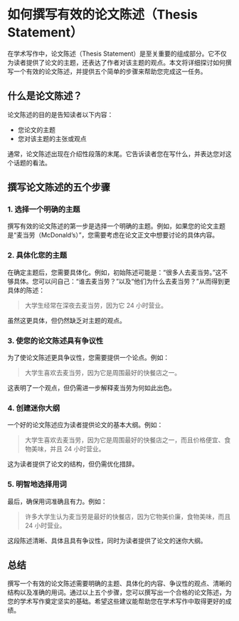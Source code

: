 # 如何撰写有效的论文陈述（Thesis Statement）

在学术写作中，论文陈述（Thesis Statement）是至关重要的组成部分。它不仅为读者提供了论文的主题，还表达了作者对该主题的观点。本文将详细探讨如何撰写一个有效的论文陈述，并提供五个简单的步骤来帮助您完成这一任务。

## 什么是论文陈述？

论文陈述的目的是告知读者以下内容：

- 您论文的主题
- 您对该主题的主张或观点

通常，论文陈述出现在介绍性段落的末尾。它告诉读者您在写什么，并表达您对这个话题的看法。

## 撰写论文陈述的五个步骤

### 1. 选择一个明确的主题

撰写有效的论文陈述的第一步是选择一个明确的主题。例如，如果您的论文主题是“麦当劳（McDonald’s）”，您需要考虑在论文正文中想要讨论的具体内容。

### 2. 具体化您的主题

在确定主题后，您需要具体化。例如，初始陈述可能是：“很多人去麦当劳。”这不够具体。您可以问自己：“谁去麦当劳？”以及“他们为什么去麦当劳？”从而得到更具体的陈述：

> 大学生经常在深夜去麦当劳，因为它 24 小时营业。

虽然这更具体，但仍然缺乏对主题的观点。

### 3. 使您的论文陈述具有争议性

为了使论文陈述更具争议性，您需要提供一个论点。例如：

> 大学生喜欢去麦当劳，因为它是周围最好的快餐店之一。

这表明了一个观点，但仍需进一步解释麦当劳为何如此出色。

### 4. 创建迷你大纲

一个好的论文陈述应为读者提供论文的基本大纲。例如：

> 大学生喜欢去麦当劳，因为它是周围最好的快餐店之一，而且价格便宜、食物美味，并且 24 小时营业。

这为读者提供了论文的结构，但仍需优化措辞。

### 5. 明智地选择用词

最后，确保用词准确且有力。例如：

> 许多大学生认为麦当劳是最好的快餐店，因为它物美价廉，食物美味，而且 24 小时营业。

这段陈述清晰、具体且具有争议性，同时为读者提供了论文的迷你大纲。

## 总结

撰写一个有效的论文陈述需要明确的主题、具体化的内容、争议性的观点、清晰的结构以及准确的用词。通过以上五个步骤，您可以撰写出一个合格的论文陈述，为您的学术写作奠定坚实的基础。希望这些建议能帮助您在学术写作中取得更好的成绩。
